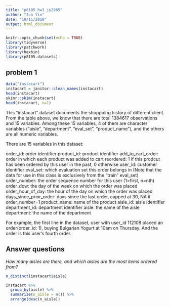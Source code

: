 ```yaml
---
title: "p8105_hw3_jy2965"
author: "Jun Yin"
date: "10/11/2019"
output: html_document
---
```


```r
knitr::opts_chunk$set(echo = TRUE)
library(tidyverse)
library(patchwork)
library(hexbin)
library(p8105.datasets)
```

## problem 1


```r
data("instacart")
instacart = janitor::clean_names(instacart)
head(instacart)
skimr::skim(instacart)
head(instacart, n=1)
```

This "instacart" dataset documents the shoppoing history of different client. From the table above, we know that there are total 1384617 observations and 15 variables. Among these 15 variables, 4 of them are character variables ("aisle", "department", "eval_set", "product_name"), and the others are all numeric variables. 

There are 15 variables in this dataset:

order_id: order identifier
product_id: product identifier
add_to_cart_order: order in which each product was added to cart
reordered: 1 if this prodcut has been ordered by this user in the past, 0 otherwise
user_id: customer identifier
eval_set: which evaluation set this order belongs in (Note that the data for use in this class is exclusively from the “train” eval_set)
order_number: the order sequence number for this user (1=first, n=nth)
order_dow: the day of the week on which the order was placed
order_hour_of_day: the hour of the day on which the order was placed
days_since_prior_order: days since the last order, capped at 30, NA if order_number=1
product_name: name of the product
aisle_id: aisle identifier
department_id: department identifier
aisle: the name of the aisle
department: the name of the department

For example, the first line in the dataset, user with user_id 112108 placed an order(order_id: 1), buying Bulgarian Yogurt at 10am on Thursday. And the order is this user's fourth order.

## Answer questions
*How many aisles are there, and which aisles are the most items ordered from?*
```r
n_distinct(instacart$aisle)

instacart %>% 
  group_by(aisle) %>% 
  summarize(n_aisle = n()) %>% 
  arrange(desc(n_aisle))
```





